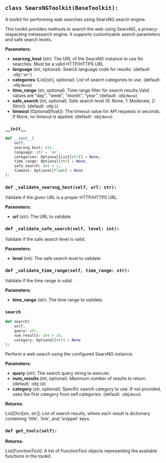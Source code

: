 <a id="camel.toolkits.searxng_toolkit"></a>

<a id="camel.toolkits.searxng_toolkit.SearxNGToolkit"></a>

## `class SearxNGToolkit(BaseToolkit):`

A toolkit for performing web searches using SearxNG search engine.

This toolkit provides methods to search the web using SearxNG,
a privacy-respecting metasearch engine. It supports customizable
search parameters and safe search levels.

**Parameters:**

- **searxng_host** (str): The URL of the SearxNG instance to use for searches. Must be a valid HTTP/HTTPS URL.
- **language** (str, optional): Search language code for results. (default: :obj:`"en"`)
- **categories** (List[str], optional): List of search categories to use. (default: :obj:`None`)
- **time_range** (str, optional): Time range filter for search results.Valid values are "day", "week", "month", "year". (default: :obj:`None`)
- **safe_search** (int, optional): Safe search level (0: None, 1: Moderate, 2: Strict). (default: :obj:`1`)
- **timeout** (Optional[float]): The timeout value for API requests in seconds. If None, no timeout is applied. (default: :obj:`None`)

<a id="camel.toolkits.searxng_toolkit.SearxNGToolkit.__init__"></a>

### `__init__`

```python
def __init__(
    self,
    searxng_host: str,
    language: str = 'en',
    categories: Optional[List[str]] = None,
    time_range: Optional[str] = None,
    safe_search: int = 1,
    timeout: Optional[float] = None
):
```

<a id="camel.toolkits.searxng_toolkit.SearxNGToolkit._validate_searxng_host"></a>

### `def _validate_searxng_host(self, url: str):`

Validate if the given URL is a proper HTTP/HTTPS URL.

**Parameters:**

- **url** (str): The URL to validate.

<a id="camel.toolkits.searxng_toolkit.SearxNGToolkit._validate_safe_search"></a>

### `def _validate_safe_search(self, level: int):`

Validate if the safe search level is valid.

**Parameters:**

- **level** (int): The safe search level to validate.

<a id="camel.toolkits.searxng_toolkit.SearxNGToolkit._validate_time_range"></a>

### `def _validate_time_range(self, time_range: str):`

Validate if the time range is valid.

**Parameters:**

- **time_range** (str): The time range to validate.

<a id="camel.toolkits.searxng_toolkit.SearxNGToolkit.search"></a>

### `search`

```python
def search(
    self,
    query: str,
    num_results: int = 10,
    category: Optional[str] = None
):
```

Perform a web search using the configured SearxNG instance.

**Parameters:**

- **query** (str): The search query string to execute.
- **num_results** (int, optional): Maximum number of results to return. (default: :obj:`10`)
- **category** (str, optional): Specific search category to use. If not provided, uses the first category from self.categories. (default: :obj:`None`)

**Returns:**

  List[Dict[str, str]]: List of search results, where each result is
dictionary containing 'title', 'link', and 'snippet' keys.

<a id="camel.toolkits.searxng_toolkit.SearxNGToolkit.get_tools"></a>

### `def get_tools(self):`

**Returns:**

  List[FunctionTool]: A list of FunctionTool objects representing the
available functions in the toolkit.
